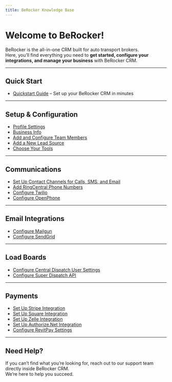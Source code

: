 ```yaml
---
title: BeRocker Knowledge Base
---
```


# Welcome to BeRocker!

BeRocker is the all-in-one CRM built for auto transport brokers.  
Here, you’ll find everything you need to **get started, configure your integrations, and manage your business** with BeRocker CRM.

---

## Quick Start

- [Quickstart Guide](/quickstart) – Set up your BeRocker CRM in minutes

---

## Setup & Configuration

- [Profile Settings](/general-settings/profile-settings-in-berocker-crm)
- [Business Info](/general-settings/business-info)
- [Add and Configure Team Members](/general-settings/add-and-configure-team-members-in-berocker-crm)
- [Add a New Lead Source](/general-settings/add-a-new-lead-source-in-berocker-app)
- [Choose Your Tools](/general-settings/choose-your-tools)

---

## Communications

- [Set Up Contact Channels for Calls, SMS, and Email](/set-up-contact-channels-for-calls-sms-and-email)
- [Add RingCentral Phone Numbers](/add-ring-central-phone-numbers)
- [Configure Twilio](/how-to-configure-twilio)
- [Configure OpenPhone](/how-to-configure-openphone-in-berocker-settings)

---

## Email Integrations

- [Configure Mailgun](integrations/email/mailgun/how-to-configure-mailgun-in-berocker-settings)
- [Configure SendGrid](integrations/email/sendgrid/how-to-configure-sendgrid-api-key-in-berocker-settings)

---

## Load Boards

- [Configure Central Dispatch User Settings](/integrations/loadboards/configure-central-dispatch-user-settings-in-berocker-crm)
- [Configure Super Dispatch API](integrations/loadboards/how-to-configure-super-dispatch-api-integration-settings)

---

## Payments

- [Set Up Stripe Integration](/integrations/payment/how-to-set-up-stripe-integration)
- [Set Up Square Integration](/integrations/payment/how-to-set-square-integration)
- [Set Up Zelle Integration](/integrations/payment/how-to-set-up-zelle-integration-in-berocker)
- [Set Up Authorize.Net Integration](/integrations/payment/set-up-authorize-net-integration-in-berocker)
- [Configure RevitPay Settings](/integrations/payment/how-to-configure-revitpay-settings-in-berocker)

---

## Need Help?

If you can’t find what you’re looking for, reach out to our support team directly inside BeRocker CRM.  
We’re here to help you succeed.
